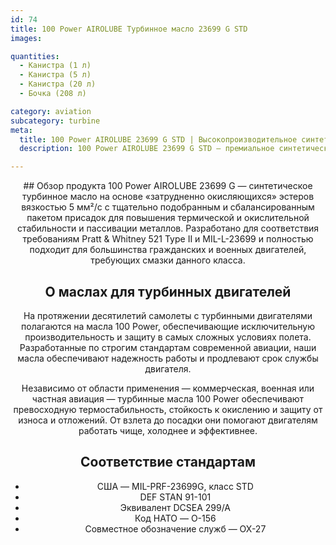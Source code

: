 ```yaml
---
id: 74
title: 100 Power AIROLUBE Турбинное масло 23699 G STD
images:

quantities:
  - Канистра (1 л)
  - Канистра (5 л)
  - Канистра (20 л)
  - Бочка (208 л)

category: aviation
subcategory: turbine
meta:
  title: 100 Power AIROLUBE 23699 G STD | Высокопроизводительное синтетическое турбинное масло
  description: 100 Power AIROLUBE 23699 G STD — премиальное синтетическое турбинное масло (эстеры с затрудненным окислением) вязкостью 5 мм²/с, разработанное для превосходной термической и окислительной стабильности и отличной пассивации металлов. Полностью соответствует MIL-PRF-23699G STD и DEF STAN 91-101, подходит для гражданских и военных турбинных двигателей, обеспечивая более чистую работу и увеличенный срок службы.

---
```


<Header>
  ## Обзор продукта
100 Power AIROLUBE 23699 G — синтетическое турбинное масло на основе «затрудненно окисляющихся» эстеров вязкостью 5 мм²/с с тщательно подобранным и сбалансированным пакетом присадок для повышения термической и окислительной стабильности и пассивации металлов. Разработано для соответствия требованиям Pratt & Whitney 521 Type II и MIL-L-23699 и полностью подходит для большинства гражданских и военных двигателей, требующих смазки данного класса.

  ## О маслах для турбинных двигателей
  На протяжении десятилетий самолеты с турбинными двигателями полагаются на масла 100 Power, обеспечивающие исключительную производительность и защиту в самых сложных условиях полета. Разработанные по строгим стандартам современной авиации, наши масла обеспечивают надежность работы и продлевают срок службы двигателя.

  Независимо от области применения — коммерческая, военная или частная авиация — турбинные масла 100 Power обеспечивают превосходную термостабильность, стойкость к окислению и защиту от износа и отложений. От взлета до посадки они помогают двигателям работать чище, холоднее и эффективнее.

  ## Соответствие стандартам
  - США — MIL-PRF-23699G, класс STD
  - DEF STAN 91-101
  - Эквивалент DCSEA 299/A
  - Код НАТО — O-156
  - Совместное обозначение служб — OX-27

</Header>
